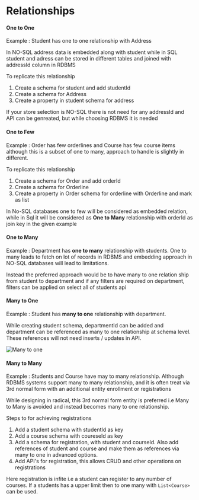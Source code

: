 # Relationships

#### One to One

Example : Student has one to one relationship with Address

In NO-SQL address data is embedded along with student while in SQL student and adress can be stored in different tables and joined with addressId column in RDBMS

To replicate this relationship
1. Create a schema for student and add studentId
2. Create a schema for Address
3. Create a property in student schema for address

If your store selection is NO-SQL there is not need for any addressId and API can be genreated, but while choosing RDBMS it is needed

#### One to Few

Example : Order has few orderlines and Course has few course items although this is a subset of one to many, approach to handle is slightly in different.

To replicate this relationship
1. Create a schema for Order and add orderId
2. Create a schema for Orderline
3. Create a property in Order schema for orderline with Orderline and mark as list

In No-SQL databases one to few will be considered as embedded relation, while in Sql it will be considered as **One to Many** relationship with orderId as join key in the given example

#### One to Many 

Example : Department has **one to many** relationship with students. One to many leads to fetch on lot of records in RDBMS and embedding approach in NO-SQL databases will lead to limitations. 

Instead the preferred approach would be to have many to one relation ship from student to department and if any filters are required on department, filters can be applied on select all of students api

#### Many to One


Example : Student has **many to one** relationship with department. 

While creating student schema, departmentId can be added and department can be referenced as many to one relationship at schema level. These references will not need inserts / updates in API.


![Many to one](../../images/manytoone.png)

#### Many to Many

Example : Students and Course have may to many relationship. Although RDBMS systems support many to many relationship, and it is often treat via 3rd normal form with an additional entity enrollment or registrations

While designing in radical, this 3rd normal form entity is preferred i.e Many to Many is avoided and instead becomes many to one relationship.

Steps to for achieving registrations
1. Add a student schema with studentId as key
2. Add a course schema with coureseId as key
3. Add a schema for registration, with student and courseId. Also add references of student and course and make them as references via many to one in advanced options. 
4. Add API's for registration, this allows CRUD and other operations on registrations

Here registration is infite i.e a student can register to any number of courses. If a students has a upper limit then to one many with `List<Course>` can be used. 


